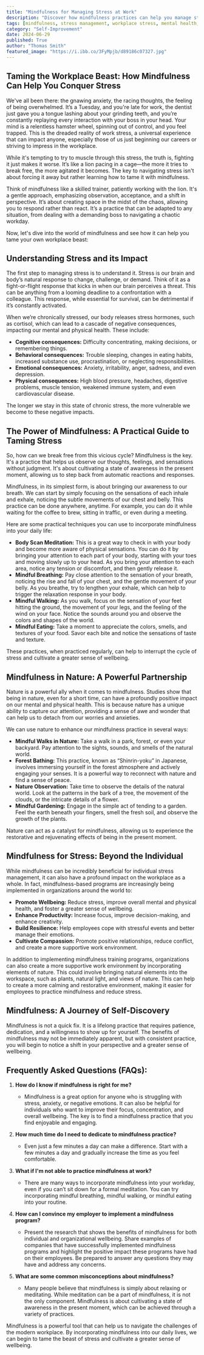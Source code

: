 ```yaml
---
title: "Mindfulness for Managing Stress at Work"
description: "Discover how mindfulness practices can help you manage stress at work, from understanding its impact to practical techniques like mindful breathing and nature walks. This guide explores the benefits of mindfulness for both individual and organizational well-being."
tags: [mindfulness, stress management, workplace stress, mental health, wellbeing, meditation, anxiety, focus, productivity, nature, work-life balance]
category: "Self-Improvement"
date: 2024-06-29
published: True
author: "Thomas Smith"
featured_image: "https://i.ibb.co/3FyMpjb/d89186c07327.jpg"
---
```


## Taming the Workplace Beast: How Mindfulness Can Help You Conquer Stress

We've all been there: the gnawing anxiety, the racing thoughts, the feeling of being overwhelmed.  It’s a Tuesday, and you're late for work, the dentist just gave you a tongue lashing about your grinding teeth, and you’re constantly replaying every interaction with your boss in your head. Your mind is a relentless hamster wheel, spinning out of control, and you feel trapped.  This is the dreaded reality of work stress, a universal experience that can impact anyone, especially those of us just beginning our careers or striving to impress in the workplace.

While it's tempting to try to muscle through this stress, the truth is, fighting it just makes it worse. It’s like a lion pacing in a cage—the more it tries to break free, the more agitated it becomes.  The key to navigating stress isn't about forcing it away but rather learning how to tame it with mindfulness. 

Think of mindfulness like a skilled trainer, patiently working with the lion.  It's a gentle approach, emphasizing observation, acceptance, and a shift in perspective.  It’s about creating space in the midst of the chaos, allowing you to respond rather than react. It’s a practice that can be adapted to any situation, from dealing with a demanding boss to navigating a chaotic workday.

Now, let's dive into the world of mindfulness and see how it can help you tame your own workplace beast:

## Understanding Stress and its Impact

The first step to managing stress is to understand it. Stress is our brain and body’s natural response to change,
challenge, or demand. Think of it as a fight-or-flight response that kicks in when our brain perceives a threat. This can be anything from a looming deadline to a confrontation with a colleague.  This response, while essential for survival, can be detrimental if it’s constantly activated.

When we’re chronically stressed, our body releases stress hormones, such as cortisol, which can lead to a cascade of negative consequences, impacting our mental and physical health.  These include: 

* **Cognitive consequences:** Difficulty concentrating, making decisions, or remembering things.
* **Behavioral consequences:**  Trouble sleeping, changes in eating habits, increased substance use, procrastination, or neglecting responsibilities.
* **Emotional consequences:**  Anxiety, irritability, anger, sadness, and even depression.
* **Physical consequences:** High blood pressure, headaches, digestive problems, muscle tension, weakened immune system, and even cardiovascular disease.

The longer we stay in this state of chronic stress, the more vulnerable we become to these negative impacts.

## The Power of Mindfulness: A Practical Guide to Taming Stress

So, how can we break free from this vicious cycle?  Mindfulness is the key.  It's a practice that helps us observe our thoughts, feelings, and sensations without judgment.  It's about cultivating a state of awareness in the present moment, allowing us to step back from automatic reactions and responses.

Mindfulness, in its simplest form, is about bringing our awareness to our breath.  We can start by simply focusing on the sensations of each inhale and exhale, noticing the subtle movements of our chest and belly.  This practice can be done anywhere, anytime.  For example, you can do it while waiting for the coffee to brew, sitting in traffic, or even during a meeting.

Here are some practical techniques you can use to incorporate mindfulness into your daily life:

* **Body Scan Meditation:**  This is a great way to check in with your body and become more aware of physical sensations.  You can do it by bringing your attention to each part of your body, starting with your toes and moving slowly up to your head.  As you bring your attention to each area, notice any tension or discomfort, and then gently release it.
* **Mindful Breathing:**  Pay close attention to the sensation of your breath, noticing the rise and fall of your chest, and the gentle movement of your belly.  As you breathe, try to lengthen your exhale, which can help to trigger the relaxation response in your body.
* **Mindful Walking:**  As you walk, focus on the sensation of your feet hitting the ground, the movement of your legs, and the feeling of the wind on your face.  Notice the sounds around you and observe the colors and shapes of the world.
* **Mindful Eating:**  Take a moment to appreciate the colors, smells, and textures of your food.  Savor each bite and notice the sensations of taste and texture.

These practices, when practiced regularly, can help to interrupt the cycle of stress and cultivate a greater sense of wellbeing.

## Mindfulness in Nature: A Powerful Partnership

Nature is a powerful ally when it comes to mindfulness.  Studies show that being in nature, even for a short time, can have a profoundly positive impact on our mental and physical health.  This is because nature has a unique ability to capture our attention, providing a sense of awe and wonder that can help us to detach from our worries and anxieties.  

We can use nature to enhance our mindfulness practice in several ways:

* **Mindful Walks in Nature:**  Take a walk in a park, forest, or even your backyard.  Pay attention to the sights, sounds, and smells of the natural world. 
* **Forest Bathing:**  This practice, known as “Shinrin-yoku” in Japanese, involves immersing yourself in the forest atmosphere and actively engaging your senses.  It is a powerful way to reconnect with nature and find a sense of peace.
* **Nature Observation:**  Take time to observe the details of the natural world.  Look at the patterns in the bark of a tree, the movement of the clouds, or the intricate details of a flower.
* **Mindful Gardening:**  Engage in the simple act of tending to a garden.  Feel the earth beneath your fingers, smell the fresh soil, and observe the growth of the plants.

Nature can act as a catalyst for mindfulness, allowing us to experience the restorative and rejuvenating effects of being in the present moment.

## Mindfulness for Stress:  Beyond the Individual

While mindfulness can be incredibly beneficial for individual stress management, it can also have a profound impact on the workplace as a whole.  In fact, mindfulness-based programs are increasingly being implemented in organizations around the world to:

* **Promote Wellbeing:** Reduce stress, improve overall mental and physical health, and foster a greater sense of wellbeing.
* **Enhance Productivity:** Increase focus, improve decision-making, and enhance creativity.
* **Build Resilience:**  Help employees cope with stressful events and better manage their emotions.
* **Cultivate Compassion:**  Promote positive relationships, reduce conflict, and create a more supportive work environment.

In addition to implementing mindfulness training programs, organizations can also create a more supportive work environment by incorporating elements of nature. This could involve bringing natural elements into the workspace, such as plants, natural light, and views of nature. This can help to create a more calming and restorative environment, making it easier for employees to practice mindfulness and reduce stress.

##  Mindfulness:  A Journey of Self-Discovery

Mindfulness is not a quick fix.  It is a lifelong practice that requires patience, dedication, and a willingness to show up for yourself.  The benefits of mindfulness may not be immediately apparent, but with consistent practice, you will begin to notice a shift in your perspective and a greater sense of wellbeing.

## Frequently Asked Questions (FAQs):

1.  **How do I know if mindfulness is right for me?**
    - Mindfulness is a great option for anyone who is struggling with stress, anxiety, or negative emotions.  It can also be helpful for individuals who want to improve their focus, concentration, and overall wellbeing.  The key is to find a mindfulness practice that you find enjoyable and engaging.

2.  **How much time do I need to dedicate to mindfulness practice?**
    -  Even just a few minutes a day can make a difference.  Start with a few minutes a day and gradually increase the time as you feel comfortable.

3.  **What if I'm not able to practice mindfulness at work?**
    - There are many ways to incorporate mindfulness into your workday, even if you can’t sit down for a formal meditation.  You can try incorporating mindful breathing, mindful walking, or mindful eating into your routine.

4.  **How can I convince my employer to implement a mindfulness program?**
    -  Present the research that shows the benefits of mindfulness for both individual and organizational wellbeing.  Share examples of companies that have successfully implemented mindfulness programs and highlight the positive impact these programs have had on their employees.  Be prepared to answer any questions they may have and address any concerns.

5.  **What are some common misconceptions about mindfulness?**
    -  Many people believe that mindfulness is simply about relaxing or meditating.  While meditation can be a part of mindfulness, it is not the only component.  Mindfulness is about cultivating a state of awareness in the present moment, which can be achieved through a variety of practices.

Mindfulness is a powerful tool that can help us to navigate the challenges of the modern workplace. By incorporating mindfulness into our daily lives, we can begin to tame the beast of stress and cultivate a greater sense of wellbeing.
